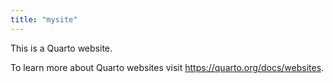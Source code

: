 ```yaml
---
title: "mysite"
---
```


This is a Quarto website.


To learn more about Quarto websites visit <https://quarto.org/docs/websites>.
